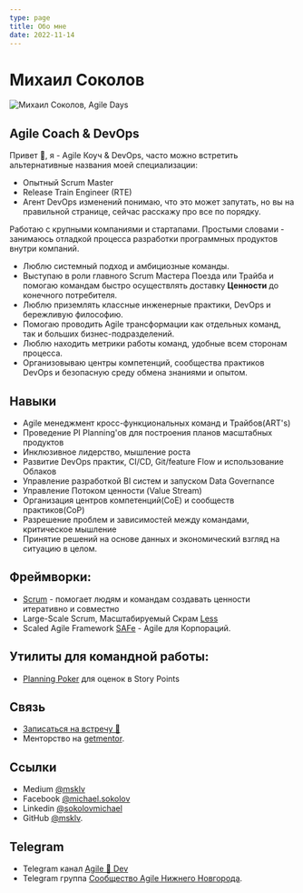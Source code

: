 ```yaml
---
type: page
title: Обо мне
date: 2022-11-14
---
```


# Михаил Соколов



<Image
  src="/images/michael-sokolov-agile-days.jpeg"
  alt="Михаил Соколов, Agile Days"
  width={450}
  height={450}
  priority
  className="next-image logo"
/>


## Agile Coach & DevOps

Привет 👋, я - Agile Коуч & DevOps, часто можно встретить альтернативные названия моей специализации:
 - Опытный Scrum Master
 - Release Train Engineer (RTE)
 - Агент DevOps изменений
понимаю, что это может запутать, но вы на правильной странице, сейчас расскажу про все по порядку. 

Работаю с крупными компаниями и стартапами.
Простыми словами - занимаюсь отладкой процесса разработки программных продуктов внутри компаний.
 - Люблю системный подход и амбициозные команды.
 - Выступаю в роли главного Scrum Мастера Поезда или Трайба и помогаю командам быстро осуществлять доставку **Ценности** до конечного потребителя.
 - Люблю приземлять классные инженерные практики, DevOps и бережливую философию.
 - Помогаю проводить Agile трансформации как отдельных команд, так и больших бизнес-подразделений.  
 - Люблю находить метрики работы команд, удобные всем сторонам процесса.
 - Организовываю центры компетенций, сообщества практиков DevOps и безопасную среду обмена знаниями и опытом.



## Навыки
 - Agile менеджмент кросс-функциональных команд и Трайбов(ART's)
 - Проведение PI Planning'ов для построения планов масштабных продуктов
 - Инклюзивное лидерство, мышление роста
 - Развитие DevOps практик, CI/CD, Git/feature Flow и использование Облаков
 - Управление разработкой BI систем и запуском Data Governance
 - Управление Потоком ценности (Value Stream)
 - Организация центров компетенций(CoE) и сообществ практиков(CoP)
 - Разрешение проблем и зависимостей между командами, критическое мышление
 - Принятие решений на основе данных и экономический взгляд на ситуацию в целом.


## Фреймворки: 
 - [Scrum](https://www.scrum.org/) - помогает людям и командам создавать ценности итеративно и совместно
 - Large-Scale Scrum, Масштабируемый Скрам [Less](https://less.works/ru)
 - Scaled Agile Framework [SAFe](https://www.scaledagileframework.com/) - Agile для Корпораций.


## Утилиты для командной работы:  
 - [Planning Poker](https://pp.sokolov.im/) для оценок в Story Points


## Связь
  - [Записаться на встречу 📆 ](https://calendly.com/msokolov)
  - Менторство на [getmentor](https://getmentor.dev/mentor/mihail-sokolov-819).

## Ссылки
  - Medium [@msklv](https://msklv.medium.com)
  - Facebook [@michael.sokolov](hhttps://www.facebook.com/michael.sokolov)
  - Linkedin [@sokolovmichael](https://www.linkedin.com/in/sokolovmichael)
  - GitHub [@msklv](https://github.com/msklv).


## Telegram
  - Telegram канал [Agile 🚀 Dev](https://t.me/agile4dev)
  - Telegram группа [Сообщество Agile Нижнего Новгорода](https://t.me/agile_nn).

  